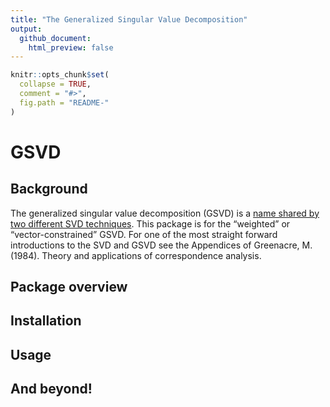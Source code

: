 ```yaml
---
title: "The Generalized Singular Value Decomposition"
output: 
  github_document:
    html_preview: false
---
```


```r
knitr::opts_chunk$set(
  collapse = TRUE,
  comment = "#>",
  fig.path = "README-"
)
```


# GSVD

## Background

The generalized singular value decomposition (GSVD) is a [name shared by two different SVD techniques](https://en.wikipedia.org/wiki/Generalized_singular_value_decomposition). This package is for the "weighted" or "vector-constrained" GSVD. For one of the most straight forward introductions to the SVD and GSVD see the Appendices of Greenacre, M. (1984). Theory and applications of correspondence analysis. \emph{Academic Press.}

## Package overview

## Installation

## Usage

## And beyond!
